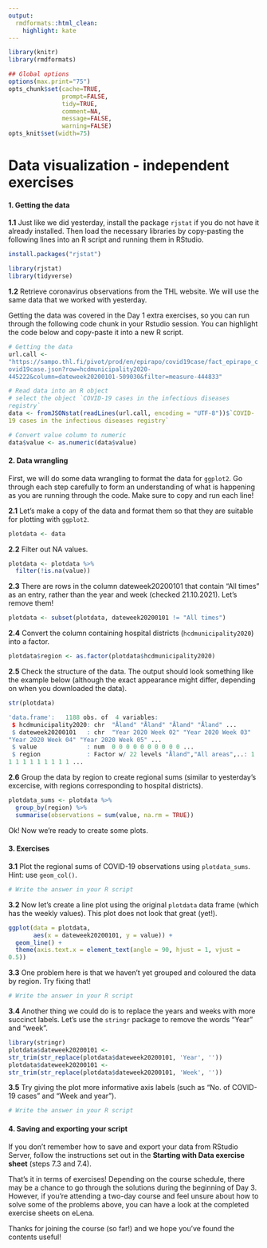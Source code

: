 ```yaml
---
output:
  rmdformats::html_clean:
    highlight: kate
---
```


```{=html}
<style>
  code {
    white-space : pre-wrap !important;
    word-break: break-word;
  }
</style>
```
```r
library(knitr)
library(rmdformats)

## Global options
options(max.print="75")
opts_chunk$set(cache=TRUE,
               prompt=FALSE,
               tidy=TRUE,
               comment=NA,
               message=FALSE,
               warning=FALSE)
opts_knit$set(width=75)
```

# Data visualization - independent exercises

#### **1. Getting the data**

**1.1** Just like we did yesterday, install the package `rjstat` if you do not have it already installed. Then load the necessary libraries by copy-pasting the following lines into an R script and running them in RStudio.

``` r
install.packages("rjstat")

library(rjstat)
library(tidyverse)
```

**1.2** Retrieve coronavirus observations from the THL website. We will use the same data that we worked with yesterday.

Getting the data was covered in the Day 1 extra exercises, so you can run through the following code chunk in your Rstudio session. You can highlight the code below and copy-paste it into a new R script.

``` r
# Getting the data
url.call <- "https://sampo.thl.fi/pivot/prod/en/epirapo/covid19case/fact_epirapo_covid19case.json?row=hcdmunicipality2020-445222&column=dateweek20200101-509030&filter=measure-444833"

# Read data into an R object
# select the object `COVID-19 cases in the infectious diseases registry`
data <- fromJSONstat(readLines(url.call, encoding = "UTF-8"))$`COVID-19 cases in the infectious diseases registry`

# Convert value column to numeric
data$value <- as.numeric(data$value)
```

#### **2. Data wrangling**

First, we will do some data wrangling to format the data for `ggplot2`. Go through each step carefully to form an understanding of what is happening as you are running through the code. Make sure to copy and run each line!

**2.1** Let's make a copy of the data and format them so that they are suitable for plotting with `ggplot2`.

``` r
plotdata <- data
```

**2.2** Filter out NA values.

``` r
plotdata <- plotdata %>% 
  filter(!is.na(value))
```

**2.3** There are rows in the column dateweek20200101 that contain "All times" as an entry, rather than the year and week (checked 21.10.2021). Let's remove them!

``` r
plotdata <- subset(plotdata, dateweek20200101 != "All times")
```

**2.4** Convert the column containing hospital districts (`hcdmunicipality2020`) into a factor.

``` r
plotdata$region <- as.factor(plotdata$hcdmunicipality2020)
```

**2.5** Check the structure of the data. The output should look something like the example below (although the exact appearance might differ, depending on when you downloaded the data).

``` r
str(plotdata)
```

``` r
'data.frame':   1188 obs. of  4 variables:
 $ hcdmunicipality2020: chr  "Åland" "Åland" "Åland" "Åland" ...
 $ dateweek20200101   : chr  "Year 2020 Week 02" "Year 2020 Week 03" "Year 2020 Week 04" "Year 2020 Week 05" ...
 $ value              : num  0 0 0 0 0 0 0 0 0 0 ...
 $ region             : Factor w/ 22 levels "Åland","All areas",..: 1 1 1 1 1 1 1 1 1 1 ...
```

**2.6** Group the data by region to create regional sums (similar to yesterday's excercise, with regions corresponding to hospital districts).

``` r
plotdata_sums <- plotdata %>%
  group_by(region) %>%
  summarise(observations = sum(value, na.rm = TRUE))
```

Ok! Now we're ready to create some plots.

#### **3. Exercises**

**3.1** Plot the regional sums of COVID-19 observations using `plotdata_sums`. Hint: use `geom_col()`.

``` r
# Write the answer in your R script
```

**3.2** Now let's create a line plot using the original `plotdata` data frame (which has the weekly values). This plot does not look that great (yet!).

``` r
ggplot(data = plotdata,
       aes(x = dateweek20200101, y = value)) +
  geom_line() +
  theme(axis.text.x = element_text(angle = 90, hjust = 1, vjust = 0.5))
```

**3.3** One problem here is that we haven't yet grouped and coloured the data by region. Try fixing that!

``` r
# Write the answer in your R script
```

**3.4** Another thing we could do is to replace the years and weeks with more succinct labels. Let's use the `stringr` package to remove the words "Year" and "week".

``` r
library(stringr)
plotdata$dateweek20200101 <- str_trim(str_replace(plotdata$dateweek20200101, 'Year', '')) 
plotdata$dateweek20200101 <- str_trim(str_replace(plotdata$dateweek20200101, 'Week', '')) 
```

**3.5** Try giving the plot more informative axis labels (such as "No. of COVID-19 cases" and "Week and year").

``` r
# Write the answer in your R script
```

#### **4. Saving and exporting your script**

If you don't remember how to save and export your data from RStudio Server, follow the instructions set out in the **Starting with Data exercise sheet** (steps 7.3 and 7.4).

That's it in terms of exercises! Depending on the course schedule, there may be a chance to go through the solutions during the beginning of Day 3. However, if you're attending a two-day course and feel unsure about how to solve some of the problems above, you can have a look at the completed exercise sheets on eLena.

Thanks for joining the course (so far!) and we hope you've found the contents useful!
